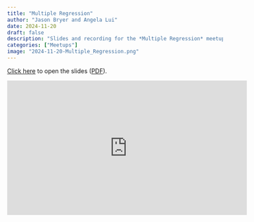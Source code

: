 ```yaml
---
title: "Multiple Regression"
author: "Jason Bryer and Angela Lui"
date: 2024-11-20
draft: false
description: "Slides and recording for the *Multiple Regression* meetup."
categories: ["Meetups"]
image: "2024-11-20-Multiple_Regression.png"
---
```



[Click here](/slides/09-Multiple_Regression.html#1) to open the slides ([PDF](/slides/09-Multiple_Regression.pdf)).

<iframe width="560" height="315" src="https://www.youtube.com/embed/umHSr_lWYDg" title="YouTube video player" frameborder="0" allow="accelerometer; autoplay; clipboard-write; encrypted-media; gyroscope; picture-in-picture" allowfullscreen></iframe>



